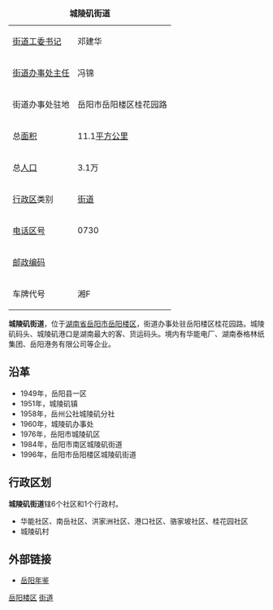 {{Otheruses|subject=行政区|other=港口|城陵矶港}}
{| border="1" cellpadding="4" cellspacing="0" align="right" width="280" style="margin: 0 0 1em 1em; background: #ffffff; border: 1px #aaaaaa solid; border-collapse: collapse; font-size: 90%;"
|-----
|+'''城陵矶街道'''
|-----
|[[街道工委书记|街道工委书记]]||邓建华
|-----
|[[街道办事处主任|街道办事处主任]]||冯锦
|-----
| 街道办事处驻地 || 岳阳市岳阳楼区桂花园路
|-----
| 总[[面积|面积]]
| 11.1[[平方公里|平方公里]]              
|-----
| 总[[人口|人口]]
| 3.1万
|-----
| [[中国行政区|行政区]]类别 || [[街道|街道]]
|-----
| [[电话区号|电话区号]]
| 0730
|-----
|[[邮政编码|邮政编码]] || 
|-----
|车牌代号|| 湘F
|}

'''城陵矶街道'''，位于[[湖南省|湖南省]][[岳阳市|岳阳市]][[岳阳楼区|岳阳楼区]]，街道办事处驻岳阳楼区桂花园路。城陵矶码头、城陵矶港口是湖南最大的客、货运码头。境内有华能电厂、湖南泰格林纸集团、岳阳港务有限公司等企业。

==沿革==
*1949年，岳阳县一区
*1951年，城陵矶镇
*1958年，岳州公社城陵矶分社
*1960年，城陵矶办事处
*1976年，岳阳市城陵矶区
*1984年，岳阳市南区城陵矶街道
*1996年，岳阳市岳阳楼区城陵矶街道

==行政区划==
'''城陵矶街道'''辖6个社区和1个行政村。
*华能社区、南岳社区、洪家洲社区、港口社区、骆家坡社区、桂花园社区
*城陵矶村

==外部链接==
*[https://archive.is/20121127055544/http://www.yysqw.gov.cn/Html/10/2009juan/xianshiqugaikuang/603762334804.html 岳阳年鉴]

{{湖南小作品}}
{{岳阳市岳阳楼区行政区划}}

[[Category:岳阳街道_(行政区划)|岳阳楼区]]
[[Category:岳阳楼区行政区划|街道]]